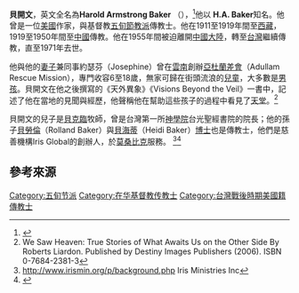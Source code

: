 '''貝開文'''，英文全名為'''Harold Armstrong Baker''' （{{bd|1881年||1971年}}），<ref name="Pent. Dict.">{{cite book|last=McGee|first=Gary B.|title=The new international dictionary of Pentecostal and charismatic movements.|year=2002|publisher=Zondervan Pub. House|location=Grand Rapids, Mich.|isbn=0310224810|edition=Rev. and expanded|editor=Stanley M. Burgess|page=352|chapter=Baker, H. A.}}</ref>他以 '''H.A. Baker'''知名。他曾是一位[[美國|美國]]作家，與基督教[[五旬節運動|五旬節教派]]傳教士。他在1911至1919年間至[[西藏|西藏]]，1919至1950年間至[[中國|中國]]傳教。他在1955年間被迫離開[[中國大陸|中國大陸]]，轉至[[台灣|台灣]]繼續傳教，直至1971年去世。

他與他的[[妻子|妻子]]兼同事約瑟芬（Josephine）曾在[[雲南省_(中華民國)|雲南]]創辦[[亞杜蘭差會|亞杜蘭差會]]（Adullam Rescue Mission），專門收容6至18歲，無家可歸在街頭流浪的[[兒童|兒童]]，大多數是[[男孩|男孩]]。貝開文在他之後撰寫的《天外異象》《Visions Beyond the Veil》一書中，記述了他在當地的見聞與經歷，他聲稱他在幫助這些孩子的過程中看見了[[神的國|天堂]]。<ref>We Saw Heaven: True Stories of What Awaits Us on the Other Side By Roberts Liardon. Published by Destiny Images Publishers (2006). ISBN 0-7684-2381-3</ref>

貝開文的兒子是[[貝克臨|貝克臨]]牧師，曾是台灣第一所[[神學院|神學院]]台光聖經書院的院長；他的孫子[[貝勞倫|貝勞倫]]（Rolland Baker）與[[貝海蒂|貝海蒂]]（Heidi Baker）[[博士|博士]]也是傳教士，他們是慈善機構Iris Global的創辦人，於[[莫桑比克|莫桑比克]]服務。 <ref>http://www.irismin.org/p/background.php {{Wayback|url=http://www.irismin.org/p/background.php |date=20080417042907 }} Iris Ministries Inc</ref><ref>{{cite web|title=關 於 - IRIS Taiwan 社團法人愛鄰舍協會|url=http://www.iristaiwan.org/home/about-us|accessdate=2015-02-17|language=zh-tw|deadurl=yes|archiveurl=https://web.archive.org/web/20150217120610/http://www.iristaiwan.org/home/about-us|archivedate=2015-02-17}}</ref>

{{基督教小作品}}

==參考來源==
{{Reflist}}
{{Protestant missions to China}}

{{Authority control}}
{{DEFAULTSORT:Baker, H.A.}}

[[Category:五旬节派|Category:五旬节派]]
[[Category:在华基督教传教士|Category:在华基督教传教士]]
[[Category:台灣戰後時期美國籍傳教士|Category:台灣戰後時期美國籍傳教士]]
